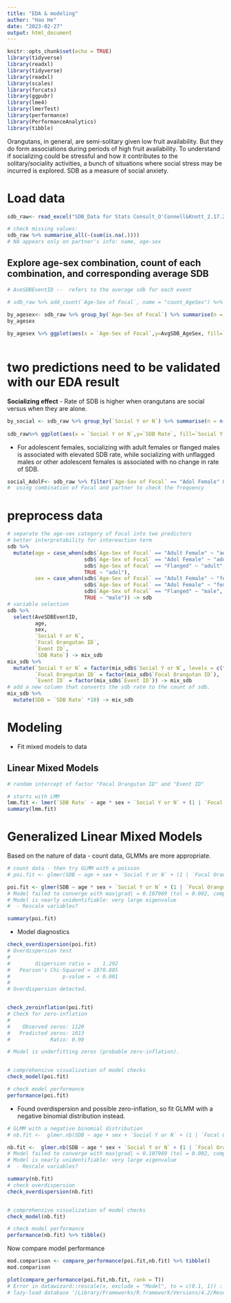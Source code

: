 ```yaml
---
title: "EDA & modeling"
author: "Hao He"
date: "2023-02-27"
output: html_document
---
```


```r
knitr::opts_chunk$set(echo = TRUE)
library(tidyverse)
library(readxl)
library(tidyverse)
library(readxl)
library(scales)
library(forcats)
library(ggpubr)
library(lme4)
library(lmerTest)
library(performance)
library(PerformanceAnalytics)
library(tibble)
```

Orangutans, in general, are semi-solitary given low fruit availability. But they do form associations during periods of high fruit availability. To understand if socializing could be stressful and how it contributes to the solitary/sociality activities, a bunch of situations where social stress may be incurred is explored. SDB as a measure of social anxiety.

# Load data

```r
sdb_raw<- read_excel("SDB_Data for Stats Consult_O'Connell&Knott_2.17.23.xlsx",sheet = 1,col_names = T)

# check missing values: 
sdb_raw %>% summarise_all(~(sum(is.na(.))))
# NA appears only on partner's info: name, age-sex
```

## Explore age-sex combination, count of each combination, and corresponding average SDB

```r
# AveSDBEventID --  refers to the average sdb for each event

# sdb_raw %>% add_count(`Age-Sex of Focal`, name = "count_AgeSex") %>% group_by(`Age-Sex of Focal`) %>% summarise(AvgSDB_AgeSex = mean(`SDB Rate`))

by_agesex<- sdb_raw %>% group_by(`Age-Sex of Focal`) %>% summarise(n = n(),AvgSDB_AgeSex = mean(`SDB Rate`))
by_agesex
 
by_agesex %>% ggplot(aes(x = `Age-Sex of Focal`,y=AvgSDB_AgeSex, fill=`Age-Sex of Focal`)) +geom_bar( stat="identity") + labs(title = "Age-sex combination and corresponding average SDB", fill= "Age-Sex Category of Focal") 
  

```

# two predictions need to be validated with our EDA result

**Socializing effect** - Rate of SDB is higher when orangutans are social versus when they are alone.

```r
by_social <- sdb_raw %>% group_by(`Social Y or N`) %>% summarise(n = n(),AvgSDB_social = mean(`SDB Rate`))
 
sdb_raw%>% ggplot(aes(x = `Social Y or N`,y=`SDB Rate`, fill=`Social Y or N`)) +geom_boxplot(fill ="slateblue",alpha = 0.2) + labs(title = "Social status of Focal and corresponding average SDB", fill= "Social status of Focal")
```

- For adolescent females, socializing with adult females or flanged males is associated with elevated SDB rate, while socializing with unflagged males or other adolescent females is associated with no change in rate of SDB.

```r
social_AdolF<- sdb_raw %>% filter(`Age-Sex of Focal` == "Adol Female" &`Social Y or N` == "Y") 
#  using combination of Focal and partner to check the frequency


```

# preprocess data
```r
# separate the age-sex category of Focal into two predictors
# better interpretability for intereaction term
sdb %>% 
  mutate(age = case_when(sdb$`Age-Sex of Focal` == "Adult Female" ~ "adult",
                         sdb$`Age-Sex of Focal` == "Adol Female" ~ "adol",
                         sdb$`Age-Sex of Focal` == "Flanged" ~ "adult",
                         TRUE ~ "adol"),
         sex = case_when(sdb$`Age-Sex of Focal` == "Adult Female" ~ "female",
                         sdb$`Age-Sex of Focal` == "Adol Female" ~ "female",
                         sdb$`Age-Sex of Focal` == "Flanged" ~ "male",
                         TRUE ~ "male")) -> sdb
# variable selection
sdb %>% 
  select(AveSDBEventID, 
         age, 
         sex, 
         `Social Y or N`,
         `Focal Orangutan ID`,
         `Event ID`,
         `SDB Rate`) -> mix_sdb
mix_sdb %>% 
  mutate(`Social Y or N` = factor(mix_sdb$`Social Y or N`, levels = c("Y", "N")),
         `Focal Orangutan ID` = factor(mix_sdb$`Focal Orangutan ID`),
         `Event ID` = factor(mix_sdb$`Event ID`)) -> mix_sdb
# add a new column that converts the sdb rate to the count of sdb. 
mix_sdb %>% 
  mutate(SDB = `SDB Rate` *10) -> mix_sdb
```

# Modeling

- Fit mixed models to data

## Linear Mixed Models
```r

# random intercept of factor "Focal Orangutan ID" and "Event ID"

# starts with LMM
lmm.fit <- lmer(`SDB Rate` ~ age * sex + `Social Y or N` + (1 | `Focal Orangutan ID`) + (1 | `Event ID`), data = mix_sdb)
summary(lmm.fit)

```

# Generalized Linear Mixed Models
Based on the nature of data - count data, GLMMs are more appropriate.
```r
# count data - then try GLMM with a poisson 
# poi.fit <- glmer(SDB ~ age + sex + `Social Y or N` + (1 | `Focal Orangutan ID`) + (1 | `Event ID`), data = mix_sdb,family = poisson(link = "log"))

poi.fit <- glmer(SDB ~ age * sex + `Social Y or N` + (1 | `Focal Orangutan ID`) + (1 | `Event ID`), data = mix_sdb,family = poisson(link = "log"))
# Model failed to converge with max|grad| = 0.107969 (tol = 0.002, component 1)
# Model is nearly unidentifiable: very large eigenvalue
#  - Rescale variables?

summary(poi.fit)
```
- Model diagnostics
```r
check_overdispersion(poi.fit)
# Overdispersion test
# 
#        dispersion ratio =    1.292
#   Pearson's Chi-Squared = 1970.885
#                 p-value =  < 0.001
# 
# Overdispersion detected.


check_zeroinflation(poi.fit)
# Check for zero-inflation
# 
#    Observed zeros: 1120
#   Predicted zeros: 1013
#             Ratio: 0.90

# Model is underfitting zeros (probable zero-inflation).


# comprehensive visualization of model checks
check_model(poi.fit)

# check model performance
performance(poi.fit)
```

- Found overdispersion and possible zero-inflation, so fit GLMM with a negative binomial distribution instead.

```r
# GLMM with a negative binomial distribution
# nb.fit <-  glmer.nb(SDB ~ age + sex + `Social Y or N` + (1 | `Focal Orangutan ID`) + (1 | `Event ID`), data = mix_sdb)

nb.fit <-  glmer.nb(SDB ~ age * sex + `Social Y or N` + (1 | `Focal Orangutan ID`) + (1 | `Event ID`), data = mix_sdb)
# Model failed to converge with max|grad| = 0.107969 (tol = 0.002, component 1)
# Model is nearly unidentifiable: very large eigenvalue
#  - Rescale variables?

summary(nb.fit)
# check overdispersion
check_overdispersion(nb.fit)


# comprehensive visualization of model checks
check_model(nb.fit)

# check model performance
performance(nb.fit) %>% tibble()
```

Now compare model performance
```r
mod.comparison <- compare_performance(poi.fit,nb.fit) %>% tibble()
mod.comparison

plot(compare_performance(poi.fit,nb.fit, rank = T))
# Error in datawizard::rescale(x, exclude = "Model", to = c(0.1, 1)) :
# lazy-load database '/Library/Frameworks/R.framework/Versions/4.2/Resources/library/datawizard/R/datawizard.rdb' is corrupt
```






